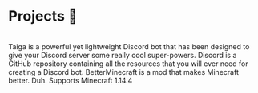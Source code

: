 
<h1><Twemoji>Projects 📜</Twemoji></h1>
<br/>

<ProjectCard title="Taiga" link="https://github.com/jsmiith/taiga" bg="linear-gradient(to right, #D4145A 0%, #FBB03B 100%)">
Taiga is a powerful yet lightweight Discord bot that has been designed to give your Discord server some really cool super-powers.
</ProjectCard>

<ProjectCard title="Discord" link="https://github.com/jsmiith/discord" bg="linear-gradient(to right, #3D26A5 0%, #7289DA 100%)">
Discord is a GitHub repository containing all the resources that you will ever need for creating a Discord bot.
</ProjectCard>

<ProjectCard title="BetterMinecraft" link="https://github.com/jsmiith/betterminecraft" bg="linear-gradient(to right, #67B26F 0%, #4ca2cd 100%)">
BetterMinecraft is a mod that makes Minecraft better. Duh. Supports Minecraft 1.14.4
</ProjectCard>

<ProjectCard title="Coming Soon..." bg="linear-gradient(to right, #FFAFBD 0%, #ffc3a0 100%)"></ProjectCard>